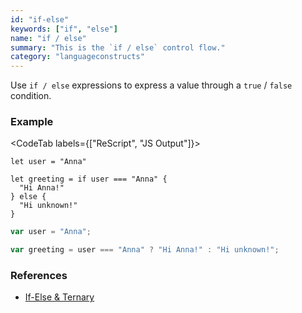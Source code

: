 ```yaml
---
id: "if-else"
keywords: ["if", "else"]
name: "if / else"
summary: "This is the `if / else` control flow."
category: "languageconstructs"
---
```


Use `if / else` expressions to express a value through a `true` / `false` condition.

### Example

<CodeTab labels={["ReScript", "JS Output"]}>

```res
let user = "Anna"

let greeting = if user === "Anna" {
  "Hi Anna!"
} else {
  "Hi unknown!"
}
```

```js
var user = "Anna";

var greeting = user === "Anna" ? "Hi Anna!" : "Hi unknown!";
```

</CodeTab>


### References

* [If-Else & Ternary](/docs/manual/latest/control-flow#if-else--ternary)

